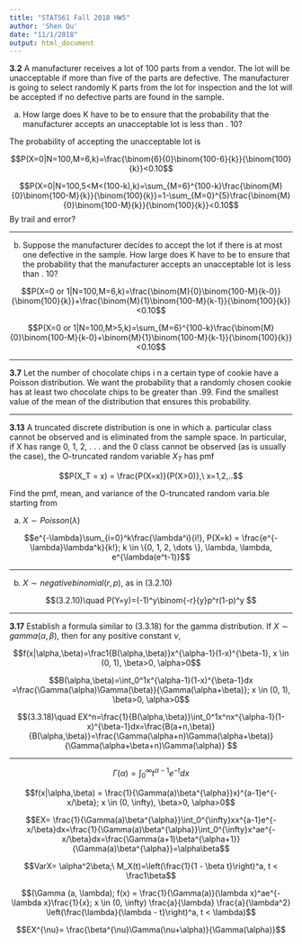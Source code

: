 ```yaml
---
title: "STAT561 Fall 2018 HW5"
author: 'Shen Qu'
date: "11/1/2018"
output: html_document
---
```


**3.2** A manufacturer receives a lot of 100 parts from a vendor. The lot will be unacceptable if more than five of the parts are defective. The manufacturer is going to select randomly K parts from the lot for inspection and the lot will be accepted if no defective parts are found in the sample.

(a) How large does K have to be to ensure that the probability that the manufacturer accepts an unacceptable lot is less than . 10?

The probability of accepting the unacceptable lot is

$$P(X=0|N=100,M=6,k)=\frac{\binom{6}{0}\binom{100-6}{k}}{\binom{100}{k}}<0.10$$

$$P(X=0|N=100,5<M<(100-k),k)=\sum_{M=6}^{100-k}\frac{\binom{M}{0}\binom{100-M}{k}}{\binom{100}{k}}=1-\sum_{M=0}^{5}\frac{\binom{M}{0}\binom{100-M}{k}}{\binom{100}{k}}<0.10$$
 By trail and error?

****
(b) Suppose the manufacturer decides to accept the lot if there is at most one defective in the sample. How large does K have to be to ensure that the probability that the manufacturer accepts an unacceptable lot is less than . 10?

$$P(X=0 or 1|N=100,M=6,k)=\frac{\binom{M}{0}\binom{100-M}{k-0}}{\binom{100}{k}}+\frac{\binom{M}{1}\binom{100-M}{k-1}}{\binom{100}{k}}<0.10$$

$$P(X=0 or 1|N=100,M>5,k)=\sum_{M=6}^{100-k}\frac{\binom{M}{0}\binom{100-M}{k-0}+\binom{M}{1}\binom{100-M}{k-1}}{\binom{100}{k}}<0.10$$

****
**3.7** Let the number of chocolate chips i n a certain type of cookie have a Poisson distribution. We want the probability that a randomly chosen cookie has at least two chocolate chips to be greater than .99. Find the smallest value of the mean of the distribution that ensures this probability.

****
**3.13** A truncated discrete distribution is one in which a. particular class cannot be observed and is eliminated from the sample space. In particular, if X has range 0, 1, 2, . . . and the 0 class cannot be observed (as is usually the case), the O-truncated random variable $X_T$ has pmf

$$P(X_T = x) = \frac{P(X=x)}{P(X>0)},\ x=1,2,..$$

Find the pmf, mean, and variance of the O-truncated random varia.ble starting from

(a) $X\sim Poisson(\lambda)$

$$e^{-\lambda}\sum_{i=0}^k\frac{\lambda^i}{i!}, P(X=k) = \frac{e^{-\lambda}\lambda^k}{k!}; k \in \{0, 1, 2, \dots \}, \lambda, \lambda, e^{\lambda(e^t-1)}$$

****
(b) $X\sim negative binomial(r, p)$, as in (3.2.10)

$$(3.2.10)\quad P(Y=y)=(-1)^y\binom{-r}{y}p^r(1-p)^y $$

****
**3.17** Establish a formula similar to (3.3.18) for the gamma distribution. If $X \sim gamma(\alpha, \beta)$, then for any positive constant $\nu$,

$$f(x|\alpha,\beta)=\frac1{B(\alpha,\beta)}x^{\alpha-1}(1-x)^{\beta-1}, x \in (0, 1), \beta>0, \alpha>0$$

$$B(\alpha,\beta)=\int_0^1x^{\alpha-1}(1-x)^{\beta-1}dx =\frac{\Gamma(\alpha)\Gamma(\beta)}{\Gamma(\alpha+\beta)}; x \in (0, 1), \beta>0, \alpha>0$$


$$(3.3.18)\quad EX^n=\frac{1}{B(\alpha,\beta)}\int_0^1x^nx^{\alpha-1}(1-x)^{\beta-1}dx=\frac{B(a+n,\beta)}{B(\alpha,\beta)}=\frac{\Gamma(\alpha+n)\Gamma(\alpha+\beta)}{\Gamma(\alpha+\beta+n)\Gamma(\alpha)} $$

***
$$\Gamma(\alpha)= \int_0^{\infty}t^{\alpha-1}e^{-t}dx$$



$$f(x|\alpha,\beta) = \frac{1}{\Gamma(a)\beta^{\alpha}}x)^{a-1}e^{-x/\beta}; x \in (0, \infty), \beta>0, \alpha>0$$

$$EX= \frac{1}{\Gamma(a)\beta^{\alpha}}\int_0^{\infty}xx^{a-1}e^{-x/\beta}dx=\frac{1}{\Gamma(a)\beta^{\alpha}}\int_0^{\infty}x^ae^{-x/\beta}dx=\frac{\Gamma(a+1)\beta^{\alpha+1}}{\Gamma(a)\beta^{\alpha}}=\alpha\beta$$

$$VarX= \alpha^2\beta;\ M_X(t)=\left(\frac{1}{1 - \beta t}\right)^a, t < \frac1\beta$$

$$(\Gamma (a, \lambda); f(x) = \frac{1}{\Gamma(a)}(\lambda x)^ae^{-\lambda x}\frac{1}{x}; x \in (0, \infty) \frac{a}{\lambda} \frac{a}{\lambda^2} \left(\frac{\lambda}{\lambda - t}\right)^a, t < \lambda)$$

$$EX^{\nu}= \frac{\beta^{\nu}\Gamma(\nu+\alpha)}{\Gamma(\alpha)}$$